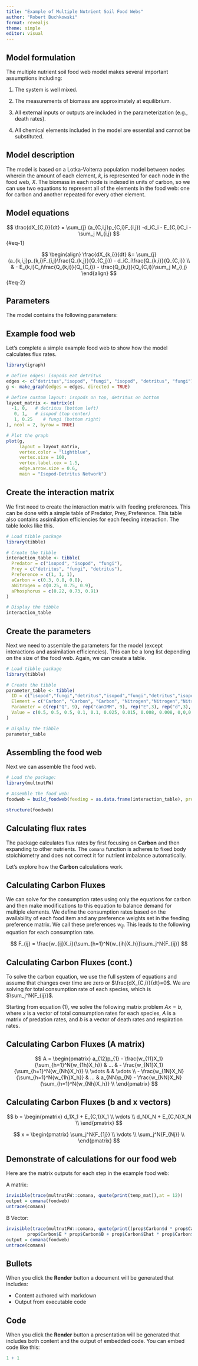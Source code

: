 ```yaml
---
title: "Example of Multiple Nutrient Soil Food Webs"
author: "Robert Buchkowski"
format: revealjs
theme: simple
editor: visual
---
```


## Model formulation

The multiple nutrient soil food web model makes several important assumptions including:

1.  The system is well mixed.

2.  The measurements of biomass are approximately at equilibrium.

3.  All external inputs or outputs are included in the parameterization (e.g., death rates).

4.  All chemical elements included in the model are essential and cannot be substituted.

## Model description

The model is based on a Lotka-Volterra population model between nodes wherein the amount of each element, *k*, is represented for each node in the food web, *X*. The biomass in each node is indexed in units of carbon, so we can use two equations to represent all of the elements in the food web: one for carbon and another repeated for every other element.

## Model equations

$$
\frac{dX_{C,i}}{dt} = \sum_{j} (a_{C,i,j}p_{C,i}F_{i,j}) -d_iC_i - E_{C,i}C_i -\sum_j M_{i,j}
$$ {#eq-1}

$$
\begin{align}
\frac{dX_{k,i}}{dt} &= \sum_{j} (a_{k,i,j}p_{k,i}F_{i,j}\frac{Q_{k,j}}{Q_{C,j}}) - d_iC_i\frac{Q_{k,i}}{Q_{C,i}} \\
  & - E_{k,i}C_i\frac{Q_{k,i}}{Q_{C,i}} - \frac{Q_{k,i}}{Q_{C,i}}\sum_j M_{i,j}
\end{align}
$$ {#eq-2}

## Parameters

The model contains the following parameters:

::: {.cell}
\begin{array}{|c|l|}
\hline
\textbf{Parameter} & \textbf{Description} \\
\hline
a_{i,j} & \text{Assimilation efficiency} \\
p_i & \text{Production efficiency} \\
Q_i & \text{Nutrient proportion} \\
F_{i,j} & \text{Consumption rate} \\
d_i & \text{Death rate} \\
E_{k,i} & \text{Respiration / Mineralization rate} \\
\hline
\end{array}
:::

## Example food web

Let's complete a simple example food web to show how the model calculates flux rates.

```r
library(igraph)

# Define edges: isopods eat detritus
edges <- c("detritus","isopod", "fungi", "isopod", "detritus", "fungi")
g <- make_graph(edges = edges, directed = TRUE)

# Define custom layout: isopods on top, detritus on bottom
layout_matrix <- matrix(c(
  -1, 0,   # detritus (bottom left)
   0, 1,   # isopod (top center)
   1, 0.25    # fungi (bottom right)
), ncol = 2, byrow = TRUE)

# Plot the graph
plot(g,
     layout = layout_matrix,
     vertex.color = "lightblue",
     vertex.size = 100,
     vertex.label.cex = 1.5,
     edge.arrow.size = 0.6,
     main = "Isopod-Detritus Network")
```

## Create the interaction matrix

We first need to create the interaction matrix with feeding preferences. This can be done with a simple table of Predator, Prey, Preference. This table also contains assimilation efficiencies for each feeding interaction. The table looks like this.

```r
# Load tibble package
library(tibble)

# Create the tibble
interaction_table <- tibble(
  Predator = c("isopod", "isopod", "fungi"),
  Prey = c("detritus", "fungi", "detritus"),
  Preference = c(1, 1, 1),
  aCarbon = c(0.3, 0.8, 0.8),
  aNitrogen = c(0.25, 0.75, 0.9),
  aPhosphorus = c(0.22, 0.73, 0.91)
)

# Display the tibble
interaction_table
```

## Create the parameters

Next we need to assemble the parameters for the model (except interactions and assimilation efficiencies). This can be a long list depending on the size of the food web. Again, we can create a table.

```r
# Load tibble package
library(tibble)

# Create the tibble
parameter_table <- tibble(
  ID = c("isopod","fungi","detritus","isopod","fungi","detritus","isopod","fungi","detritus","isopod","fungi","detritus","isopod","fungi","detritus","isopod","fungi","detritus","isopod","fungi","detritus","isopod","fungi","detritus","isopod","fungi","detritus","isopod","fungi","detritus","isopod","fungi","detritus","isopod","fungi","detritus"),
  Element = c("Carbon", "Carbon", "Carbon", "Nitrogen","Nitrogen","Nitrogen", "Phosphorus","Phosphorus","Phosphorus","Carbon", "Carbon", "Carbon", "Nitrogen","Nitrogen","Nitrogen", "Phosphorus","Phosphorus","Phosphorus","Carbon", "Carbon", "Carbon","Carbon", "Carbon", "Carbon","Carbon", "Carbon", "Carbon","Carbon", "Carbon", "Carbon","Carbon", "Carbon", "Carbon","Carbon", "Carbon", "Carbon"),
  Parameter = c(rep("Q", 9), rep("canIMM", 9), rep("E",3), rep("d",3), rep("B",3),rep("DetritusRecycling",3), rep("isDetritus",3), rep("isPlant",3)),
  Value = c(0.5, 0.5, 0.5, 0.1, 0.1, 0.025, 0.015, 0.008, 0.008, 0,0,0,0,1,0,0,1,0, 0.2, 0.05, 0, 1, 0.2, 0, 5, 20, 100,0,0,1,0,0,1,0,0,0)
)

# Display the tibble
parameter_table
```

## Assembling the food web

Next we can assemble the food web.

```r
# Load the package:
library(multnutFW)

# Assemble the food web:
foodweb = build_foodweb(feeding = as.data.frame(interaction_table), properties = as.data.frame(parameter_table))

structure(foodweb)
```

## Calculating flux rates

The package calculates flux rates by first focusing on **Carbon** and then expanding to other nutrients. The `comana` function is adheres to fixed body stoichiometry and does not correct it for nutrient imbalance automatically.

Let's explore how the **Carbon** calculations work.

## Calculating Carbon Fluxes

We can solve for the consumption rates using only the equations for carbon and then make modifications to this equation to balance demand for multiple elements. We define the consumption rates based on the availability of each food item and any preference weights set in the feeding preference matrix. We call these preferences $w_{ij}$. This leads to the following equation for each consumption rate.

$$
F_{ij} = \frac{w_{ij}X_i}{\sum_{h=1}^N{w_{ih}X_h}}\sum_j^N{F_{ij}}
$$


## Calculating Carbon Fluxes (cont.)

To solve the carbon equation, we use the full system of equations and assume that changes over time are zero or $\frac{dX_{C,i}}{dt}=0$. We are solving for total consumption rate of each species, which is $\sum_j^N{F_{ij}}$.

Starting from equation (1), we solve the following matrix problem $Ax=b$, where $x$ is a vector of total consumption rates for each species, $A$ is a matrix of predation rates, and $b$ is a vector of death rates and respiration rates.

## Calculating Carbon Fluxes (A matrix)

$$
A = \begin{pmatrix}
a_{12}p_{1} - \frac{w_{11}X_1}{\sum_{h=1}^N{w_{1h}X_h}} & ... & - \frac{w_{N1}X_1}{\sum_{h=1}^N{w_{Nh}X_h}} \\
\vdots &  & \vdots \\
- \frac{w_{1N}X_N}{\sum_{h=1}^N{w_{1h}X_h}} & ... & a_{NN}p_{N} - \frac{w_{NN}X_N}{\sum_{h=1}^N{w_{Nh}X_h}} \\
\end{pmatrix}
$$

## Calculating Carbon Fluxes (b and x vectors)
$$
b = \begin{pmatrix}
d_1X_1 + E_{C,1}X_1 \\
\vdots \\
d_NX_N + E_{C,N}X_N \\
\end{pmatrix}
$$

$$
x = \begin{pmatrix}
\sum_j^N{F_{1j}} \\
\vdots \\
\sum_j^N{F_{Nj}} \\
\end{pmatrix}
$$

## Demonstrate of calculations for our food web

Here are the matrix outputs for each step in the example food web:

A matrix:
```r
invisible(trace(multnutFW::comana, quote(print(temp_mat)),at = 12))
output = comana(foodweb)
untrace(comana)
```
B Vector:
```r
invisible(trace(multnutFW::comana, quote(print((prop$Carbon$d * prop$Carbon$B + 
        prop$Carbon$E * prop$Carbon$B + prop$Carbon$Ehat * prop$Carbon$B))),at = 12))
output = comana(foodweb)
untrace(comana)
```


## Bullets

When you click the **Render** button a document will be generated that includes:

-   Content authored with markdown
-   Output from executable code

## Code

When you click the **Render** button a presentation will be generated that includes both content and the output of embedded code. You can embed code like this:

```r
1 + 1
```
